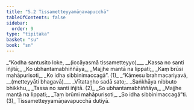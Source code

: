 ```yaml
---
title: "5.2 Tissametteyyamāṇavapucchā"
tableOfContents: false
sidebar:
  order: 9
type: "tipitaka"
basket: "su"
book: "sn"
---
```



<DynamicBreadcrumb />

<Division number="1047" book="sn">

<Paragraph number="1230" type="verses" book="sn">
_“Kodha santusito loke, __(iccāyasmā tissametteyyo)___  
_Kassa no santi iñjitā;_  
_Ko ubhantamabhiññāya,_  
_Majjhe mantā na lippati;_  
_Kaṃ brūsi mahāpurisoti,_  
_Ko idha sibbinimaccagā”. (1)_  

</Paragraph>

</Division>
<Division number="1048" book="sn">

<Paragraph number="1231" type="verses" book="sn">
_“Kāmesu brahmacariyavā, __(metteyyāti bhagavā)___  
_Vītataṇho sadā sato;_  
_Saṅkhāya nibbuto bhikkhu,_  
_Tassa no santi iñjitā. (2)_  

</Paragraph>

</Division>
<Division number="1049" book="sn">

<Paragraph number="1232" type="verses" book="sn">
_So ubhantamabhiññāya,_  
_Majjhe mantā na lippati;_  
_Taṃ brūmi mahāpurisoti,_  
_So idha sibbinimaccagā”ti. (3)_  


</Paragraph>
</Division>

<Paragraph number="1233" type="center" book="sn">
Tissametteyyamāṇavapucchā dutiyā.
</Paragraph>
